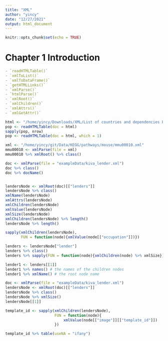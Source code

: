 ```yaml
---
title: "XML"
author: "yincy"
date: "12/27/2021"
output: html_document
---
```


```r
knitr::opts_chunk$set(echo = TRUE)
```

# Chapter 1 Introduction
```r
- `readHTMLTable()`  
- `xmlToList()`  
- `xmlToDataFrame()`  
- `getHTMLLinks()`  
- `xmlParse()`  
- `htmlParse()`  
- `xmlRoot()`  
- `xmlChildren()`  
- `xmlAttrs()`  
- `xmlGetAttr()`  

html <- "/home/yincy/Downloads/XML/List of countries and dependencies by population - Wikipedia.html"
pop <- readHTMLTable(doc = html)
sapply(pop, nrow)
pop <- readHTMLTable(doc = html, which = 1)

xml <- "/home/yincy/git/Data/KEGG/pathways/mouse/mmu00010.xml"
mmu00010 <- xmlParse(file = xml)
mmu00010 %>% xmlRoot() %>% class()
```

```r
doc <- xmlParse(file = "exampleData/kiva_lender.xml")
doc %>% class()
doc %>% docName()


lendersNode <- xmlRoot(doc)[["lenders"]]
lendersNode %>% class()
xmlName(lendersNode)
xmlAttrs(lendersNode)
xmlChildren(lendersNode)
xmlValue(lendersNode)
xmlSize(lendersNode)
xmlChildren(lendersNode) %>% length()
lendersNode %>% length()

sapply(xmlChildren(lendersNode), 
       FUN = function(node){xmlValue(node[["occupation"]])})
```

```r
lenders <- lendersNode["lender"]
lenders %>% class()
lenders %>% sapply(FUN = function(node){xmlChildren(node) %>% xmlSize}) %>% table
```

```r
lender1 <- lenders[[1]]
lender1 %>% names() # the names of the children nodes
lender1 %>% xmlName() # the root node name
```

```r
doc <- xmlParse(file = "exampleData/kiva_lender.xml")
lendersNode <- xmlRoot(doc)[["lenders"]]
lendersNode %>% class()
lendersNode %>% xmlSize()
lendersNode[[1]]
```

```r
template_id <- sapply(xmlChildren(lendersNode), 
                      FUN = function(node){
                          xmlValue(node[["image"]][["template_id"]])
                      })

template_id %>% table(useNA = "ifany")
```










